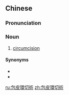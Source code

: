 {{also|包皮环切术}}
==Chinese==
{{zh-forms|s=包皮环切术|type=2111}}

===Pronunciation===
{{zh-pron
|m=bāopí huánqiēshù
|c=baau1 pei4 waan4 cit3 seot6
|cat=n
}}

===Noun===
{{zh-noun}}

# [[circumcision]] {{gloss|of a male}}

====Synonyms====
* {{zh-l|割包皮}}
* {{zh-l|割禮}}

{{zh-cat|Circumcision}}

[[ru:包皮環切術]]
[[zh:包皮環切術]]